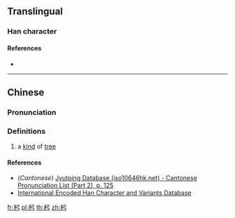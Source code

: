 ==Translingual==

===Han character===
{{Han char|rn=75|rad=木|as=03|sn=7|four=|canj=DN|ids=⿰木弓}}

====References====
* {{Han ref|kx=0512.070|dkj=14475|hdz=21162.050|uh=675B|ud=26459}}

----

==Chinese==
{{zh-forms}}

===Pronunciation===
{{zh-pron
|m=gōng
|c=gung1
|mc=
|oc=
|ma=
|cat=n
}}

===Definitions===
{{zh-hanzi}}

# a [[kind]] of [[tree]]

====References====
* (''Cantonese'') [http://www.iso10646hk.net/jp/document/download.jsp Jyutping Database (iso10646hk.net) - Cantonese Pronunciation List (Part 2), p. 125]
* [http://chardb.iis.sinica.edu.tw/char/U+675B International Encoded Han Character and Variants Database]

[[fr:杛]]
[[pl:杛]]
[[th:杛]]
[[zh:杛]]
